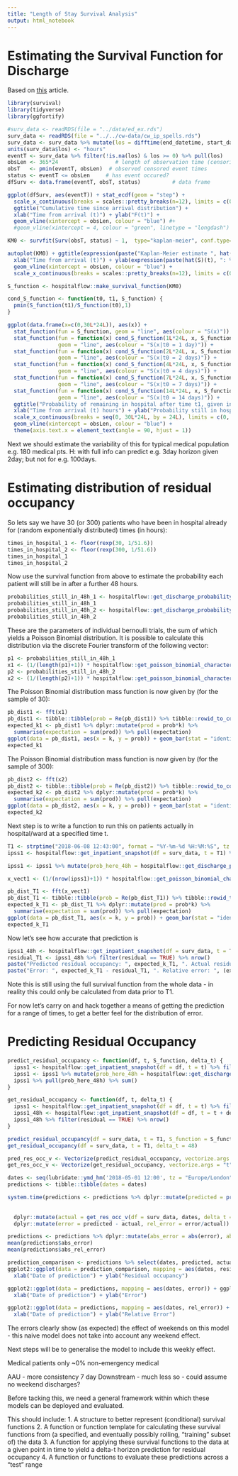 ```yaml
---
title: "Length of Stay Survival Analysis"
output: html_notebook
---
```


# Estimating the Survival Function for Discharge

Based on [this](http://dwoll.de/rexrepos/posts/survivalKM.html) article.

```r
library(survival)
library(tidyverse)
library(ggfortify)
```

```r
#surv_data <- readRDS(file = "../data/ed_ex.rds")
surv_data <- readRDS(file = "../../cw-data/cw_ip_spells.rds")
surv_data <- surv_data %>% mutate(los = difftime(end_datetime, start_datetime)) %>% filter(!is.na(los))
units(surv_data$los) <- "hours"
eventT <- surv_data %>% filter(!is.na(los) & los >= 0) %>% pull(los) 
obsLen <- 365*24                  # length of observation time (censoring time = end of study)
obsT   <- pmin(eventT, obsLen)  # observed censored event times
status <- eventT <= obsLen     # has event occured?
dfSurv <- data.frame(eventT, obsT, status)          # data frame
```

```r
ggplot(dfSurv, aes(eventT)) + stat_ecdf(geom = "step") +
  scale_x_continuous(breaks = scales::pretty_breaks(n=12), limits = c(0, 30L*24L)) +
  ggtitle("Cumulative time since arrival distribution") +
  xlab("Time from arrival (t)") + ylab("F(t)") +
  geom_vline(xintercept = obsLen, colour = "blue") #+
  #geom_vline(xintercept = 4, colour = "green", linetype = "longdash")
```

```r
KM0 <- survfit(Surv(obsT, status) ~ 1,  type="kaplan-meier", conf.type="log", data=dfSurv)
```

```r
autoplot(KM0) + ggtitle(expression(paste("Kaplan-Meier estimate ", hat(S)(t), " with CI"))) +
  xlab("Time from arrival (t)") + ylab(expression(paste(hat(S)(t), ": % remaining in hospital"))) +
  geom_vline(xintercept = obsLen, colour = "blue") +
  scale_x_continuous(breaks = scales::pretty_breaks(n=12), limits = c(0, 30L*24L))
```

```r
S_function <- hospitalflow::make_survival_function(KM0)

cond_S_function <- function(t0, t1, S_function) {
  pmin(S_function(t1)/S_function(t0),1)
}

ggplot(data.frame(x=c(0,30L*24L)), aes(x)) +
  stat_function(fun = S_function, geom = "line", aes(colour = "S(x)")) +
  stat_function(fun = function(x) cond_S_function(1L*24L, x, S_function),
                geom = "line", aes(colour = "S(x|t0 = 1 day)")) +
  stat_function(fun = function(x) cond_S_function(2L*24L, x, S_function),
                geom = "line", aes(colour = "S(x|t0 = 2 days)")) +
  stat_function(fun = function(x) cond_S_function(4L*24L, x, S_function),
                geom = "line", aes(colour = "S(x|t0 = 4 days)")) +
  stat_function(fun = function(x) cond_S_function(7L*24L, x, S_function),
                geom = "line", aes(colour = "S(x|t0 = 7 days)")) +
  stat_function(fun = function(x) cond_S_function(14L*24L, x, S_function),
                geom = "line", aes(colour = "S(x|t0 = 14 days)")) +
  ggtitle("Probability of remaining in hospital after time t1, given in hospital after time t0") +
  xlab("Time from arrival (t) hours") + ylab("Probability still in hospital at time t") +
  scale_x_continuous(breaks = seq(0, 30L*24L, by = 24L), limits = c(0, 30L*24L)) +
  geom_vline(xintercept = obsLen, colour = "blue") +
  theme(axis.text.x = element_text(angle = 90, hjust = 1))

```

Next we should estimate the variability of this for typical medical population e.g. 180 medical pts.
H: with full info can predict e.g. 3day horizon given 2day; but not for e.g. 100days.

# Estimating distribution of residual occupancy

So lets say we have 30 (or 300) patients who have been in hospital already for (random exponentially distributed) times (in hours):
```r
times_in_hospital_1 <- floor(rexp(30, 1/51.6))
times_in_hospital_2 <- floor(rexp(300, 1/51.6))
times_in_hospital_1
times_in_hospital_2
```
Now use the survival function from above to estimate the probability each patient will still be in after a further 48 hours.
```r
probabilities_still_in_48h_1 <- hospitalflow::get_discharge_probability(times_in_hospital_1, S_function, 48)
probabilities_still_in_48h_1
probabilities_still_in_48h_2 <- hospitalflow::get_discharge_probability(times_in_hospital_2, S_function, 48)
probabilities_still_in_48h_2
```
These are the parameters of individual bernoulli trials, the sum of which yields a Poisson Binomial distribution. It is possible to calculate this distribution via the discrete Fourier transform of the following vector:
```r
p1 <- probabilities_still_in_48h_1
x1 <- (1/(length(p1)+1)) * hospitalflow::get_poisson_binomial_characteristic_values(p1)
p2 <- probabilities_still_in_48h_2
x2 <- (1/(length(p2)+1)) * hospitalflow::get_poisson_binomial_characteristic_values(p2)
```
The Poisson Binomial distribution mass function is now given by (for the sample of 30):
```r
pb_dist1 <- fft(x1)
pb_dist1 <- tibble::tibble(prob = Re(pb_dist1)) %>% tibble::rowid_to_column("k") %>% mutate(k = k-1)
expected_k1 <- pb_dist1 %>% dplyr::mutate(prod = prob*k) %>%
  summarise(expectation = sum(prod)) %>% pull(expectation)
ggplot(data = pb_dist1, aes(x = k, y = prob)) + geom_bar(stat = "identity") + geom_vline(xintercept = expected_k1, colour = "green")
expected_k1
```

The Poisson Binomial distribution mass function is now given by (for the sample of 300):
```r
pb_dist2 <- fft(x2)
pb_dist2 <- tibble::tibble(prob = Re(pb_dist2)) %>% tibble::rowid_to_column("k") %>% mutate(k = k-1)
expected_k2 <- pb_dist2 %>% dplyr::mutate(prod = prob*k) %>%
  summarise(expectation = sum(prod)) %>% pull(expectation)
ggplot(data = pb_dist2, aes(x = k, y = prob)) + geom_bar(stat = "identity") + geom_vline(xintercept = expected_k2, colour = "green")
expected_k2
```


Next step is to write a function to run this on patients actually in hospital/ward at a specified time t.

```r
T1 <- strptime("2018-06-08 12:43:00", format = "%Y-%m-%d %H:%M:%S", tz = "Europe/London")
ipss1 <- hospitalflow::get_inpatient_snapshot(df = surv_data, t = T1) %>% filter(!is.na(stay_duration))

ipss1 <- ipss1 %>% mutate(prob_here_48h = hospitalflow::get_discharge_probability(stay_duration, S_function, 48))

x_vect1 <- (1/(nrow(ipss1)+1)) * hospitalflow::get_poisson_binomial_characteristic_values(ipss1 %>% pull(prob_here_48h))

pb_dist_T1 <- fft(x_vect1)
pb_dist_T1 <- tibble::tibble(prob = Re(pb_dist_T1)) %>% tibble::rowid_to_column("k") %>% mutate(k = k-1)
expected_k_T1 <- pb_dist_T1 %>% dplyr::mutate(prod = prob*k) %>%
  summarise(expectation = sum(prod)) %>% pull(expectation)
ggplot(data = pb_dist_T1, aes(x = k, y = prob)) + geom_bar(stat = "identity") + geom_vline(xintercept = expected_k_T1, colour = "green")
expected_k_T1
```

Now let's see how accurate that prediction is

```r
ipss1_48h <- hospitalflow::get_inpatient_snapshot(df = surv_data, t = T1 + 48*60*60) %>% mutate(residual = SPELLNUMBER %in% ipss1$SPELLNUMBER)
residual_T1 <- ipss1_48h %>% filter(residual == TRUE) %>% nrow()
paste("Predicted residual occupancy: ", expected_k_T1, ". Actual residual occupancy: ", residual_T1)
paste("Error: ", expected_k_T1 - residual_T1, ". Relative error: ", (expected_k_T1 - residual_T1)/residual_T1)
```

Note this is still using the full survival function from the whole data - in reality this could only be calculated from data prior to T1.

For now let's carry on and hack together a means of getting the prediction for a range of times, to get a better feel for the distribution of error.

# Predicting Residual Occupancy

```r
predict_residual_occupancy <- function(df, t, S_function, delta_t) {
  ipss1 <- hospitalflow::get_inpatient_snapshot(df = df, t = t) %>% filter(!is.na(stay_duration))
  ipss1 <- ipss1 %>% mutate(prob_here_48h = hospitalflow::get_discharge_probability(stay_duration, S_function, delta_t))
  ipss1 %>% pull(prob_here_48h) %>% sum()
}

get_residual_occupancy <- function(df, t, delta_t) {
  ipss1 <- hospitalflow::get_inpatient_snapshot(df = df, t = t) %>% filter(!is.na(stay_duration))
  ipss1_48h <- hospitalflow::get_inpatient_snapshot(df = df, t = t + delta_t*60*60) %>% mutate(residual = SPELLNUMBER %in% ipss1$SPELLNUMBER)
  ipss1_48h %>% filter(residual == TRUE) %>% nrow()
}

predict_residual_occupancy(df = surv_data, t = T1, S_function = S_function, delta_t = 48)
get_residual_occupancy(df = surv_data, t = T1, delta_t = 48)

pred_res_occ_v <- Vectorize(predict_residual_occupancy, vectorize.args = "t")
get_res_occ_v <- Vectorize(get_residual_occupancy, vectorize.args = "t")

dates <- seq(lubridate::ymd_hm('2018-05-01 12:00', tz = "Europe/London"), lubridate::ymd_hm('2018-07-31 12:00', tz = "Europe/London"), by = '1 day')
predictions <- tibble::tibble(dates = dates)

system.time(predictions <- predictions %>% dplyr::mutate(predicted = pred_res_occ_v(df = surv_data, dates,
                                                                                    S_function = S_function,
                                                                                    delta_t = 48)) %>%
  dplyr::mutate(actual = get_res_occ_v(df = surv_data, dates, delta_t = 48)) %>%
  dplyr::mutate(error = predicted - actual, rel_error = error/actual))

predictions <- predictions %>% dplyr::mutate(abs_error = abs(error), abs_rel_error = abs(rel_error))
mean(predictions$abs_error)
mean(predictions$abs_rel_error)
```

```r
prediction_comparison <- predictions %>% select(dates, predicted, actual) %>% gather(key = "type", value = "residual_occ", predicted, actual)
ggplot2::ggplot(data = prediction_comparison, mapping = aes(dates, residual_occ)) + ggplot2::geom_point(aes(group = type, colour = type)) + geom_line(aes(group = type, colour = type)) + ggtitle("48h residual occupancy: predictions versus actual, Chelsea and Westminster Hospital") +
  xlab("Date of prediction") + ylab("Residual occupancy")
```

```r
ggplot2::ggplot(data = predictions, mapping = aes(dates, error)) + ggplot2::geom_point() + geom_line() + ggtitle("48h residual occupancy: errors in predictions versus actual, Chelsea and Westminster Hospital") +
  xlab("Date of prediction") + ylab("Error")
```

```r
ggplot2::ggplot(data = predictions, mapping = aes(dates, rel_error)) + ggplot2::geom_point() + geom_line() + ggtitle("48h residual occupancy: relative errors in predictions versus actual, Chelsea and Westminster Hospital") +
  xlab("Date of prediction") + ylab("Relative Error")
```


The errors clearly show (as expected) the effect of weekends on this model - this naive model does not take into account any weekend effect. 

Next steps will be to generalise the model to include this weekly effect.

Medical patients only
~0% non-emergency medical

AAU - more consistency 7 day
Downstream - much less so - could assume no weekend discharges?

Before tacking this, we need a general framework within which these models can be deployed and evaluated.

This should include:
1. A structure to better represent (conditional) survival functions
2. A function or function template for calculating these survival functions from (a specified, and eventually possibly rolling, "training" subset of) the data
3. A function for applying these survival functions to the data at a given point in time to yield a delta-t horizon prediction for residual occupancy
4. A function or functions to evaluate these predictions across a "test" range




